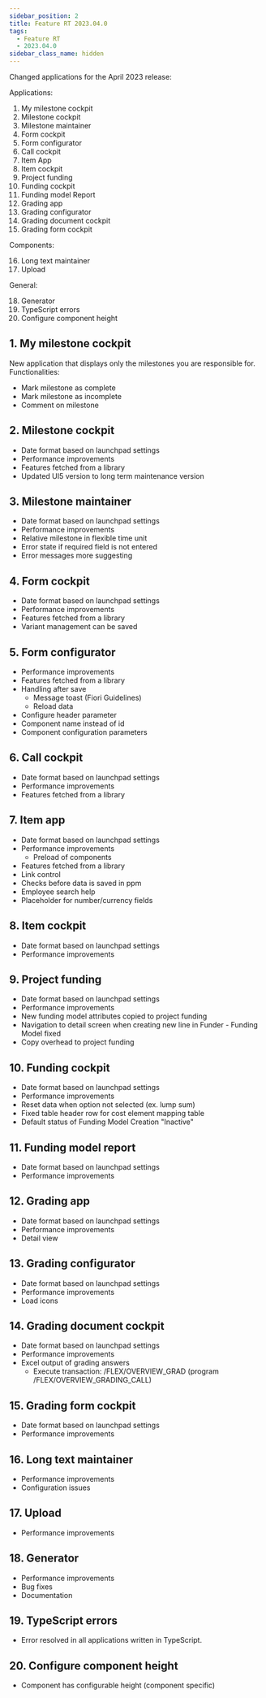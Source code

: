 ```yaml
---
sidebar_position: 2
title: Feature RT 2023.04.0
tags:
  - Feature RT
  - 2023.04.0
sidebar_class_name: hidden
---
```


Changed applications for the April 2023 release:

Applications:

1.  My milestone cockpit
2.  Milestone cockpit
3.  Milestone maintainer
4.  Form cockpit
5.  Form configurator
6.  Call cockpit
7.  Item App
8.  Item cockpit
9.  Project funding
10. Funding cockpit
11. Funding model Report
12. Grading app
13. Grading configurator
14. Grading document cockpit
15. Grading form cockpit

Components:

16. Long text maintainer
17. Upload

General:

18. Generator
19. TypeScript errors
20. Configure component height

## 1. My milestone cockpit

New application that displays only the milestones you are responsible for.
Functionalities:

- Mark milestone as complete
- Mark milestone as incomplete
- Comment on milestone

## 2. Milestone cockpit

- Date format based on launchpad settings
- Performance improvements
- Features fetched from a library
- Updated UI5 version to long term maintenance version

## 3. Milestone maintainer

- Date format based on launchpad settings
- Performance improvements
- Relative milestone in flexible time unit
- Error state if required field is not entered
- Error messages more suggesting

## 4. Form cockpit

- Date format based on launchpad settings
- Performance improvements
- Features fetched from a library
- Variant management can be saved

## 5. Form configurator

- Performance improvements
- Features fetched from a library
- Handling after save
  - Message toast (Fiori Guidelines)
  - Reload data
- Configure header parameter
- Component name instead of id
- Component configuration parameters

## 6. Call cockpit

- Date format based on launchpad settings
- Performance improvements
- Features fetched from a library

## 7. Item app

- Date format based on launchpad settings
- Performance improvements
  - Preload of components
- Features fetched from a library
- Link control
- Checks before data is saved in ppm
- Employee search help
- Placeholder for number/currency fields

## 8. Item cockpit

- Date format based on launchpad settings
- Performance improvements

## 9. Project funding

- Date format based on launchpad settings
- Performance improvements
- New funding model attributes copied to project funding
- Navigation to detail screen when creating new line in Funder - Funding Model fixed
- Copy overhead to project funding

## 10. Funding cockpit

- Date format based on launchpad settings
- Performance improvements
- Reset data when option not selected (ex. lump sum)
- Fixed table header row for cost element mapping table
- Default status of Funding Model Creation "Inactive"

## 11. Funding model report

- Date format based on launchpad settings
- Performance improvements

## 12. Grading app

- Date format based on launchpad settings
- Performance improvements
- Detail view

## 13. Grading configurator

- Date format based on launchpad settings
- Performance improvements
- Load icons

## 14. Grading document cockpit

- Date format based on launchpad settings
- Performance improvements
- Excel output of grading answers
  - Execute transaction: /FLEX/OVERVIEW_GRAD (program /FLEX/OVERVIEW_GRADING_CALL)

## 15. Grading form cockpit

- Date format based on launchpad settings
- Performance improvements

## 16. Long text maintainer

- Performance improvements
- Configuration issues

## 17. Upload

- Performance improvements

## 18. Generator

- Performance improvements
- Bug fixes
- Documentation

## 19. TypeScript errors

- Error resolved in all applications written in TypeScript.

## 20. Configure component height

- Component has configurable height (component specific)
